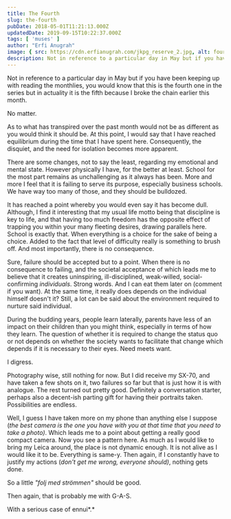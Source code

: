 ```yaml
---
title: The Fourth
slug: the-fourth
pubDate: 2018-05-01T11:21:13.000Z
updatedDate: 2019-09-15T10:22:37.000Z
tags: [ 'muses' ]
author: "Erfi Anugrah"
image: { src: https://cdn.erfianugrah.com/jkpg_reserve_2.jpg, alt: fourth_1 }
description: Not in reference to a particular day in May but if you have been keeping up with reading the monthlies, you would know that this is the fourth one in the series but in actuality it is the fifth because I broke the chain earlier this month.
---
```


Not in reference to a particular day in May but if you have been keeping up with reading the monthlies, you would know that this is the fourth one in the series but in actuality it is the fifth because I broke the chain earlier this month.

No matter.

As to what has transpired over the past month would not be as different as you would think it should be. At this point, I would say that I have reached equilibrium during the time that I have spent here. Consequently, the disquiet, and the need for isolation becomes more apparent.

There are some changes, not to say the least, regarding my emotional and mental state. However physically I have, for the better at least. School for the most part remains as unchallenging as it always has been. More and more I feel that it is failing to serve its purpose, especially business schools. We have way too many of those, and they should be bulldozed.

It has reached a point whereby you would even say it has become dull. Although, I find it interesting that my usual life motto being that discipline is key to life, and that having too much freedom has the opposite effect of trapping you within your many fleeting desires, drawing parallels here. School is exactly that. When everything is a choice for the sake of being a choice. Added to the fact that level of difficulty really is something to brush off. And most importantly, there is no consequence.

Sure, failure should be accepted but to a point. When there is no consequence to failing, and the societal acceptance of which leads me to believe that it creates uninspiring, ill-disciplined, weak-willed, social-confirming *individuals*. Strong words. And I can eat them later on (comment if you want). At the same time, it really does depends on the individual himself doesn't it? Still, a lot can be said about the environment required to nurture said individual.

During the budding years, people learn laterally, parents have less of an impact on their children than you might think, especially in terms of how they learn. The question of whether it is required to change the status quo or not depends on whether the society wants to facilitate that change which depends if it is necessary to their eyes. Need meets want.

I digress.

Photography wise, still nothing for now. But I did receive my SX-70, and have taken a few shots on it, two failures so far but that is just how it is with analogue. The rest turned out pretty good. Definitely a conversation starter, perhaps also a decent-ish parting gift for having their portraits taken. Possibilities are endless.

Well, I guess I have taken more on my phone than anything else I suppose (*the best camera is the one you have with you at that time that you need to take a photo)*. Which leads me to a point about getting a really good compact camera. Now you see a pattern here. As much as I would like to bring my Leica around, the place is not dynamic enough. It is not alive as I would like it to be. Everything is same-y. Then again, if I constantly have to justify my actions (*don't get me wrong, everyone should)*, nothing gets done.

So a little *"folj med strömmen"* should be good.

Then again, that is probably me with G-A-S.

With a serious case of ennui*.*
